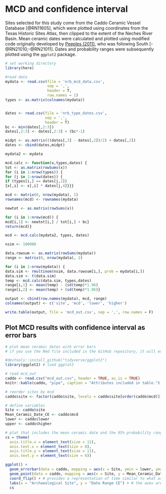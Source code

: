 # MCD and confidence interval

Sites selected for this study come from the Caddo Ceramic Vessel Database [@RN11605], which were plotted using coordinates from the Texas Historic Sites Atlas, then clipped to the extent of the Neches River Basin. Mean ceramic dates were calculated and plotted using modified code originally developed by [Peeples (2011)](http://www.mattpeeples.net/mcd.html), who was following South [-@RN21010;-@RN21011]. Dates and probability ranges were subsequently plotted using the `ggplot2` package.

```r
# set working directory
library(here)

#read data
mydata <- read.csv(file = 'nrb_mcd_data.csv', 
                   sep = ',', 
                   header = T, 
                   row.names = 1)
types <- as.matrix(colnames(mydata))


dates <- read.csv(file = 'nrb_type_dates.csv', 
                  sep = ',', 
                  header = T)
bc <- min(dates[,2:3])
dates[,2:3] <- dates[,2:3] + (bc*-1)

midpt <- as.matrix(((dates[,3] - dates[,2])/2) + dates[,2])
dates <- cbind(dates,midpt)

mydata2 <- mydata

mcd.calc <- function(x,types,dates) {
tot <- as.matrix(rowSums(x))
for (i in 1:nrow(types)) {
for (j in 1:nrow(dates)) {
if (types[i,] == dates[j,1]) 
{x[,i] <- x[,i] * dates[j,4]}}}

mcd <- matrix(0, nrow(mydata), 1)
rownames(mcd) <- rownames(mydata)

newtot <- as.matrix(rowSums(x))

for (i in 1:nrow(mcd)) {
mcd[i,1] <- newtot[i,] / tot[i,] + bc}
return(mcd)} 

mcd <- mcd.calc(mydata2, types, dates)

nsim <- 100000

data.rowsum <- as.matrix(rowSums(mydata))
range <- matrix(0, nrow(mydata), 2)

for (i in 1:nrow(mydata)) {
data.sim <- rmultinom(nsim, data.rowsum[i,], prob = mydata[i,])
data.sim <- t(data.sim)
temp <- mcd.calc(data.sim, types,dates)
range[i,1] <- mean(temp) - (sd(temp)*1.96)
range[i,2] <- mean(temp) + (sd(temp)*1.96)}

output <- cbind(row.names(mydata), mcd, range)
colnames(output) <- c('site', 'mcd', 'lower', 'higher')

write.table(output, file = 'mcd_out.csv', sep = ',', row.names = F)
```

## Plot MCD results with confidence interval as error bars

```r
# plot mean ceramic dates with error bars
# if you use the Rmd file included in the GitHub repository, it will export a publication-ready figure at 600dpi in the mcd_files folder

#devtools::install_github("tidyverse/ggplot2")
library(ggplot2) # load ggplot2

# read mcd_out
caddo <- read.csv("mcd_out.csv", header = TRUE, as.is = TRUE)
knitr::kable(caddo, "pipe", caption = "Attributes included in table.")

# reorder sites by mcd
caddo$site <- factor(caddo$site, levels = caddo$site[order(caddo$mcd)])

# define variables
Site <- caddo$site
Mean_Ceramic_Date_CE <- caddo$mcd
lower <- caddo$lower
upper <- caddo$higher

# plot that includes the mean ceramic date and the 95% probability range reordered by mcd
cs = theme(
  axis.title.x = element_text(size = 11),
  axis.text.x = element_text(size = 8),
  axis.title.y = element_text(size = 11),
  axis.text.y = element_text(size = 6))

ggplot() +
  geom_errorbar(data = caddo, mapping = aes(x = Site, ymin = lower, ymax = upper), width = 0.2, size = 1, colour = "gray") + # for colour publications, I recommend changing "gray"
  geom_point(data = caddo, mapping = aes(x = Site, y = Mean_Ceramic_Date_CE), size = 2, shape = 21, fill = "white") +
  coord_flip() + # provides a representation of time similar to what archaeologists are used to seeing
  labs(x = "Archaeological Site", y = "Date Range CE") + # the axes are flipped, so x = y and y = x
  cs
```
